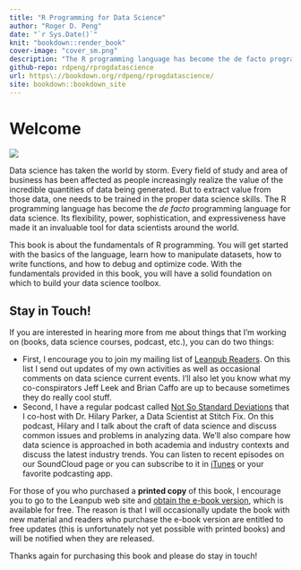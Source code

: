 ```yaml
---
title: "R Programming for Data Science"
author: "Roger D. Peng"
date: "`r Sys.Date()`"
knit: "bookdown::render_book"
cover-image: "cover_sm.png"
description: "The R programming language has become the de facto programming language for data science. Its flexibility, power, sophistication, and expressiveness have made it an invaluable tool for data scientists around the world. This book is about the fundamentals of R programming. You will get started with the basics of the language, learn how to manipulate datasets, how to write functions, and how to debug and optimize code. With the fundamentals provided in this book, you will have a solid foundation on which to build your data science toolbox."
github-repo: rdpeng/rprogdatascience
url: https\://bookdown.org/rdpeng/rprogdatascience/
site: bookdown::bookdown_site
---
```




# Welcome

<img src="cover_sm.png" />


Data science has taken the world by storm. Every field of study and area of business has been affected as people increasingly realize the value of the incredible quantities of data being generated. But to extract value from those data, one needs to be trained in the proper data science skills. The R programming language has become the *de facto* programming language for data science. Its flexibility, power, sophistication, and expressiveness have made it an invaluable tool for data scientists around the world. 

This book is about the fundamentals of R programming. You will get started with the basics of the language, learn how to manipulate datasets, how to write functions, and how to debug and optimize code. With the fundamentals provided in this book, you will have a solid foundation on which to build your data science toolbox.

## Stay in Touch!

If you are interested in hearing more from me about things that I'm working on (books, data
science courses, podcast, etc.), you can do two things:

* First, I encourage you to join my mailing list of [Leanpub Readers](http://eepurl.com/bAJ3zj). On this list I send out updates of my own activities as well as occasional comments on data science current events. I'll also let you know what my co-conspirators Jeff Leek and Brian Caffo are up to because sometimes they do really cool stuff.
* Second, I have a regular podcast called [Not So Standard Deviations](https://soundcloud.com/nssd-podcast) that I co-host with Dr. Hilary Parker, a Data Scientist at Stitch Fix. On this podcast, Hilary and I talk about the craft of data science and discuss common issues and problems in analyzing data. We'll also compare how data science is approached in both academia and industry contexts and discuss the latest industry trends.  You can listen to recent episodes on our SoundCloud page or you can subscribe to it in [iTunes](https://itunes.apple.com/us/podcast/not-so-standard-deviations/id1040614570) or your favorite podcasting app.

For those of you who purchased a **printed copy** of this book, I encourage you to go to the Leanpub web site and [obtain the e-book version](https://leanpub.com/rprogramming), which is available for free. The reason is that I will occasionally update the book with new material and readers who purchase the e-book version are entitled to free updates (this is unfortunately not yet possible with printed books) and will be notified when they are released.

Thanks again for purchasing this book and please do stay in touch!
